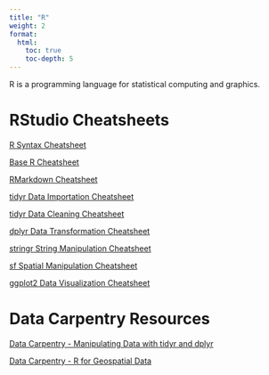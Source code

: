 ```yaml
---
title: "R"
weight: 2
format: 
  html: 
    toc: true
    toc-depth: 5
---
```


R is a programming language for statistical computing and graphics.

# RStudio Cheatsheets

[R Syntax Cheatsheet](https://github.com/rstudio/cheatsheets/blob/main/syntax.pdf)

[Base R Cheatsheet](https://github.com/rstudio/cheatsheets/blob/main/base-r.pdf)

[RMarkdown Cheatsheet](https://www.rstudio.com/wp-content/uploads/2015/02/rmarkdown-cheatsheet.pdf)

[tidyr Data Importation Cheatsheet](https://github.com/rstudio/cheatsheets/blob/main/data-import.pdf)

[tidyr Data Cleaning Cheatsheet](https://github.com/rstudio/cheatsheets/blob/main/tidyr.pdf)

[dplyr Data Transformation Cheatsheet](https://github.com/rstudio/cheatsheets/blob/main/data-transformation.pdf)

[stringr String Manipulation Cheatsheet](https://github.com/rstudio/cheatsheets/blob/main/strings.pdf)

[sf Spatial Manipulation Cheatsheet](https://github.com/rstudio/cheatsheets/blob/main/sf.pdf)

[ggplot2 Data Visualization Cheatsheet](https://github.com/rstudio/cheatsheets/blob/main/data-visualization.pdf)

# Data Carpentry Resources

[Data Carpentry - Manipulating Data with tidyr and dplyr](https://datacarpentry.org/R-ecology-lesson/03-dplyr.html)

[Data Carpentry - R for Geospatial Data](https://datacarpentry.org/r-intro-geospatial/)